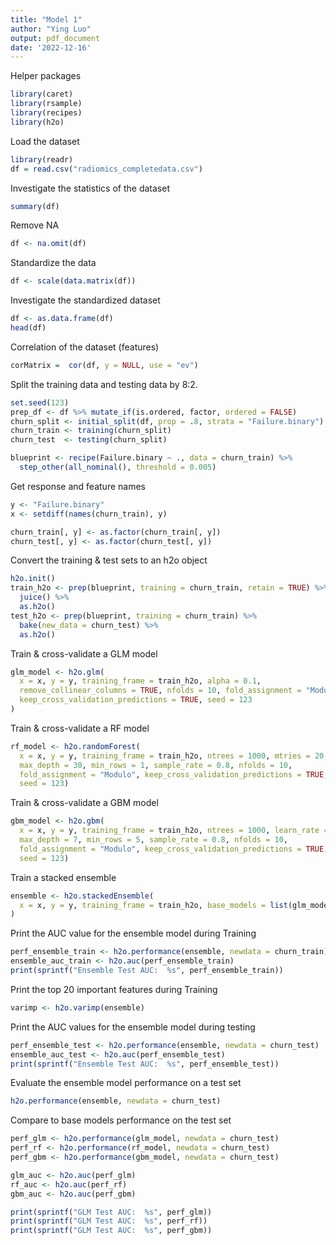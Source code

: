 ---
title: "Model 1"
author: "Ying Luo"
output: pdf_document
date: '2022-12-16'
---



Helper packages
```{r}
library(caret)
library(rsample)   
library(recipes)   
library(h2o)
```


Load the dataset
```{r}
library(readr)
df = read.csv("radiomics_completedata.csv")
```


Investigate the statistics of the dataset
```{r}
summary(df)
```


Remove NA
```{r}
df <- na.omit(df)
```


Standardize the data
```{r}
df <- scale(data.matrix(df))
```


Investigate the standardized dataset
```{r}
df <- as.data.frame(df)
head(df)
```


Correlation of the dataset (features)
```{r}
corMatrix =  cor(df, y = NULL, use = "ev")
```


Split the training data and testing data by 8:2. 
```{r}
set.seed(123)
prep_df <- df %>% mutate_if(is.ordered, factor, ordered = FALSE)
churn_split <- initial_split(df, prop = .8, strata = "Failure.binary")
churn_train <- training(churn_split)
churn_test  <- testing(churn_split)

```


```{r}
blueprint <- recipe(Failure.binary ~ ., data = churn_train) %>%
  step_other(all_nominal(), threshold = 0.005)
```


Get response and feature names
```{r}
y <- "Failure.binary"
x <- setdiff(names(churn_train), y)

churn_train[, y] <- as.factor(churn_train[, y])
churn_test[, y] <- as.factor(churn_test[, y])
```


Convert the training & test sets to an h2o object
```{r}
h2o.init()
train_h2o <- prep(blueprint, training = churn_train, retain = TRUE) %>%
  juice() %>%
  as.h2o()
test_h2o <- prep(blueprint, training = churn_train) %>%
  bake(new_data = churn_test) %>%
  as.h2o()

```



Train & cross-validate a GLM model
```{r}
glm_model <- h2o.glm(
  x = x, y = y, training_frame = train_h2o, alpha = 0.1,
  remove_collinear_columns = TRUE, nfolds = 10, fold_assignment = "Modulo",
  keep_cross_validation_predictions = TRUE, seed = 123
)

```


Train & cross-validate a RF model
```{r}

rf_model <- h2o.randomForest(
  x = x, y = y, training_frame = train_h2o, ntrees = 1000, mtries = 20,
  max_depth = 30, min_rows = 1, sample_rate = 0.8, nfolds = 10,
  fold_assignment = "Modulo", keep_cross_validation_predictions = TRUE,
  seed = 123)

```


Train & cross-validate a GBM model
```{r}

gbm_model <- h2o.gbm(
  x = x, y = y, training_frame = train_h2o, ntrees = 1000, learn_rate = 0.01,
  max_depth = 7, min_rows = 5, sample_rate = 0.8, nfolds = 10,
  fold_assignment = "Modulo", keep_cross_validation_predictions = TRUE,
  seed = 123)

```


Train a stacked ensemble
```{r}
ensemble <- h2o.stackedEnsemble(
  x = x, y = y, training_frame = train_h2o, base_models = list(glm_model, rf_model, gbm_model)
)

```


Print the AUC value for the ensemble model during Training
```{r}
perf_ensemble_train <- h2o.performance(ensemble, newdata = churn_train)
ensemble_auc_train <- h2o.auc(perf_ensemble_train)
print(sprintf("Ensemble Test AUC:  %s", perf_ensemble_train))
```


Print the top 20 important features during Training
```{r}
varimp <- h2o.varimp(ensemble)
```


Print the AUC values for the ensemble model during testing
```{r}
perf_ensemble_test <- h2o.performance(ensemble, newdata = churn_test)
ensemble_auc_test <- h2o.auc(perf_ensemble_test)
print(sprintf("Ensemble Test AUC:  %s", perf_ensemble_test))
```


Evaluate the ensemble model performance on a test set
```{r}
h2o.performance(ensemble, newdata = churn_test)
```


Compare to base models performance on the test set
```{r}
perf_glm <- h2o.performance(glm_model, newdata = churn_test)
perf_rf <- h2o.performance(rf_model, newdata = churn_test)
perf_gbm <- h2o.performance(gbm_model, newdata = churn_test)

glm_auc <- h2o.auc(perf_glm)
rf_auc <- h2o.auc(perf_rf)
gbm_auc <- h2o.auc(perf_gbm)

print(sprintf("GLM Test AUC:  %s", perf_glm))
print(sprintf("GLM Test AUC:  %s", perf_rf))
print(sprintf("GLM Test AUC:  %s", perf_gbm))

```

